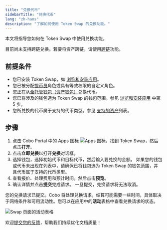 ```yaml
---
title: "兑换代币"
sidebarTitle: "兑换代币"
lang: "zh-hans"
description: "了解如何使用 Token Swap 的兑换功能。"
---
```


本文将指导您如何在 Token Swap 中使用兑换功能。

<Info>目前尚未支持跨链兑换。若要将资产跨链，请使用[跨链](/cn/apps/token-swap/bridge/introduction)功能。</Info>

## 前提条件
- 您已安装 Token Swap，如 [浏览和安装应用](/cn/apps/browse-and-install)。
- 您已被分配[提币员](/cn/portal/risk-controls/roles-and-permissions)角色或具有等效权限的自定义角色。
- 您正在从[全托管钱包（资产钱包）](/cn/portal/custodial-wallets/asset-wallets/set-up)兑换代币。
- 您已将涉及的钱包选为 Token Swap 的钱包范围。参见 [浏览和安装应用](/cn/apps/browse-and-install) 中第 5 步。
- 您所兑换的代币属于支持的代币类型。参见 [支持的资产](/cn/apps/token-swap/swap/supported-assets)列表。

## 步骤

1. 点击 Cobo Portal 中的 Apps 图标 <img src="/en/images/common/icon_apps.svg" className="icon" alt="Apps 图标" />，找到 Token Swap，然后点击**打开**。
2. 点击**立即兑换**以打开**兑换**对话框。
3. 选择钱包，选择初始代币和目标代币，然后输入要兑换的金额。
<Note>如果您的钱包或代币未出现在列表中，请确保已将钱包选为 Token Swap 的钱包范围，并且代币属于支持的代币类型。</Note>
4. 查看报价、处理费用和预计时间。然后点击**预览**。
5. 确认详情并点击**提交**完成请求。
    <Note>一旦提交，兑换请求将无法取消。</Note>

您的兑换请求已提交。Cobo 将处理兑换请求，结算可能需要一些时间，具体取决于网络条件和可用流动性。您可以在应用中的**活动**表格中查看兑换请求的状态。

<img src="/en/images/portal-apps/swap.png" className="screenshot_full_screen" alt="Swap 页面的活动表格" />

<Tip>欢迎[提交您的反馈](https://forms.zohopublic.com/cobo/form/DocumentFeedbackForm/formperma/QvLOhxJv1_JMsJ-1dleZ8Itb_7rzN-LtgvsDdxosoVI?referrername=manuals)，帮助我们持续优化文档质量！</Tip>